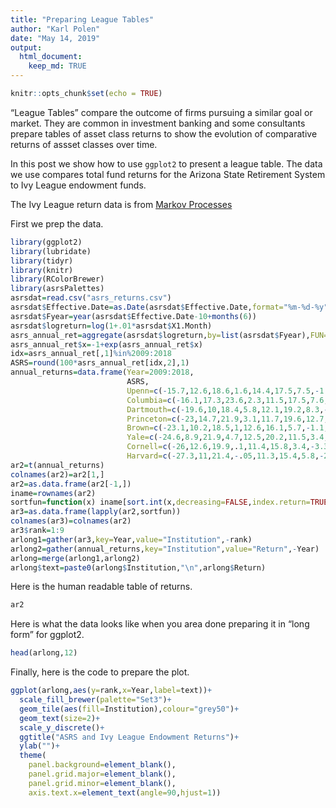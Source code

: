 ```yaml
---
title: "Preparing League Tables"
author: "Karl Polen"
date: "May 14, 2019"
output: 
  html_document:
    keep_md: TRUE
---
```


```r
knitr::opts_chunk$set(echo = TRUE)

```

"League Tables" compare the outcome of firms pursuing a similar goal or market.  They are common in investment banking and some consultants prepare tables of asset class returns to show the evolution of comparative returns of assset classes over time.

In this post we show how to use `ggplot2` to present a league table.  The data we use compares total fund returns for the Arizona State Retirement System to Ivy League endowment funds.

The Ivy League return data is from [Markov Processes](https://www.markovprocesses.com/blog/measuring-the-ivy-2018-a-good-year-for-returns-but-is-efficiency-becoming-an-issue/)

First we prep the data.

```r
library(ggplot2)
library(lubridate)
library(tidyr)
library(knitr)
library(RColorBrewer)
library(asrsPalettes)
asrsdat=read.csv("asrs_returns.csv")
asrsdat$Effective.Date=as.Date(asrsdat$Effective.Date,format="%m-%d-%y")
asrsdat$Fyear=year(asrsdat$Effective.Date-10+months(6))
asrsdat$logreturn=log(1+.01*asrsdat$X1.Month)
asrs_annual_ret=aggregate(asrsdat$logreturn,by=list(asrsdat$Fyear),FUN=sum)
asrs_annual_ret$x=-1+exp(asrs_annual_ret$x)
idx=asrs_annual_ret[,1]%in%2009:2018
ASRS=round(100*asrs_annual_ret[idx,2],1)
annual_returns=data.frame(Year=2009:2018,
                          ASRS,
                          Upenn=c(-15.7,12.6,18.6,1.6,14.4,17.5,7.5,-1.4,14.3,12.9),
                          Columbia=c(-16.1,17.3,23.6,2.3,11.5,17.5,7.6,-.9,13.7,9),
                          Dartmouth=c(-19.6,10,18.4,5.8,12.1,19.2,8.3,-1.9,14.6,12.2),
                          Princeton=c(-23,14.7,21.9,3.1,11.7,19.6,12.7,.8,12.5,14.2),
                          Brown=c(-23.1,10.2,18.5,1,12.6,16.1,5.7,-1.1,13.4,13.2),
                          Yale=c(-24.6,8.9,21.9,4.7,12.5,20.2,11.5,3.4,11.3,12.3),
                          Cornell=c(-26,12.6,19.9,.1,11.4,15.8,3.4,-3.3,12.5,10.6),
                          Harvard=c(-27.3,11,21.4,-.05,11.3,15.4,5.8,-2,8.1,10))
ar2=t(annual_returns)
colnames(ar2)=ar2[1,]
ar2=as.data.frame(ar2[-1,])
iname=rownames(ar2)
sortfun=function(x) iname[sort.int(x,decreasing=FALSE,index.return=TRUE)[[2]]]
ar3=as.data.frame(lapply(ar2,sortfun))
colnames(ar3)=colnames(ar2)
ar3$rank=1:9
arlong1=gather(ar3,key=Year,value="Institution",-rank)
arlong2=gather(annual_returns,key="Institution",value="Return",-Year)
arlong=merge(arlong1,arlong2)
arlong$text=paste0(arlong$Institution,"\n",arlong$Return)
```

Here is the human readable table of returns.

```r
ar2
```

Here is what the data looks like when you area done preparing it in "long form" for ggplot2.

```r
head(arlong,12)
```

Finally, here is the code to prepare the plot.

```r
ggplot(arlong,aes(y=rank,x=Year,label=text))+
  scale_fill_brewer(palette="Set3")+
  geom_tile(aes(fill=Institution),colour="grey50")+
  geom_text(size=2)+
  scale_y_discrete()+
  ggtitle("ASRS and Ivy League Endowment Returns")+
  ylab("")+
  theme(
    panel.background=element_blank(),
    panel.grid.major=element_blank(),
    panel.grid.minor=element_blank(),
    axis.text.x=element_text(angle=90,hjust=1))
```
